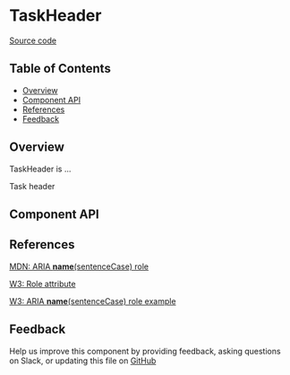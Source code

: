 
# TaskHeader

[Source code](<https://github.com/leemonade/bubbles/tree/main/packages/components/common/TaskHeader>)

## Table of Contents

<!-- START doctoc generated TOC please keep comment here to allow auto update -->
<!-- DON'T EDIT THIS SECTION, INSTEAD RE-RUN doctoc TO UPDATE -->

- [Overview](#overview)
- [Component API](#component-api)
- [References](#references)
- [Feedback](#feedback)

## Overview

TaskHeader is ...

<ThemeProvider>
  <TaskHeader>Task header</TaskHeader>
</ThemeProvider>

## Component API

<Preview>
  <Story id="atoms-common-task-header--playground" />
</Preview>

<Props of={TaskHeader} />

## References

[MDN: ARIA **name**(sentenceCase) role](<https://developer.mozilla.org/en-US/docs/Web/Accessibility/ARIA/Roles/task-header_role>)

[W3: Role attribute](https://www.w3.org/WAI/PF/HTML/wiki/RoleAttribute)

[W3: ARIA **name**(sentenceCase) role example](<https://www.w3.org/TR/2016/WD-wai-aria-practices-1.1-20160317/examples/task-header/task-header.html>)

## Feedback

Help us improve this component by providing feedback, asking questions on Slack, or updating this file on
[GitHub](<https://github.com/leemonade/bubbles/edit/main/packages/components/common/TaskHeader.mdx>)
